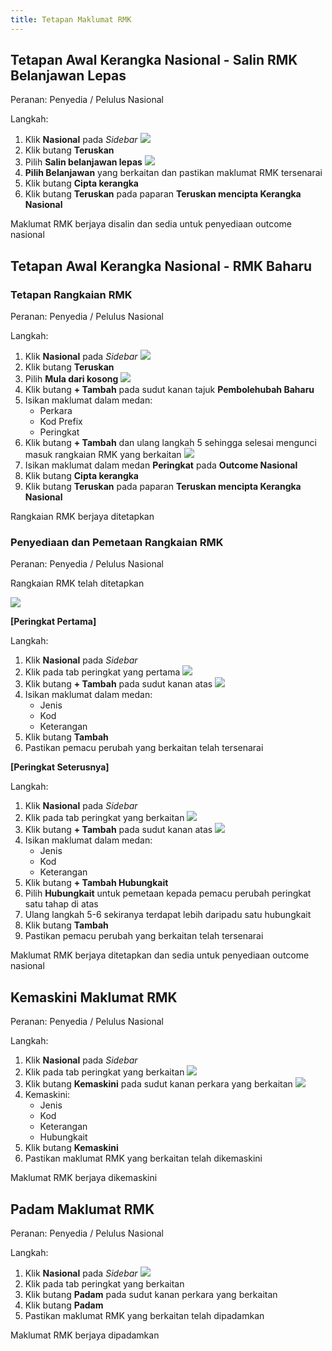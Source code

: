 ```yaml
---
title: Tetapan Maklumat RMK
---
```


## Tetapan Awal Kerangka Nasional - Salin RMK Belanjawan Lepas
Peranan: Penyedia / Pelulus Nasional

Langkah:
1. Klik **Nasional** pada *Sidebar*
![](./images/rmk-mula.png)
2. Klik butang **Teruskan**
3. Pilih **Salin belanjawan lepas**
![](./images/rmk-salinlepas1.png)
4. **Pilih Belanjawan** yang berkaitan dan pastikan maklumat RMK tersenarai
5. Klik butang **Cipta kerangka**
6. Klik butang **Teruskan** pada paparan **Teruskan mencipta Kerangka Nasional**

<Callout title="Outcome">
Maklumat RMK berjaya disalin dan sedia untuk penyediaan outcome nasional
</Callout>

## Tetapan Awal Kerangka Nasional - RMK Baharu
### Tetapan Rangkaian RMK
Peranan: Penyedia / Pelulus Nasional

Langkah:
1. Klik **Nasional** pada *Sidebar*
![](./images/rmk-mula.png)
2. Klik butang **Teruskan**
3. Pilih **Mula dari kosong**
![](./images/rmk-baharu1a.png)
4. Klik butang **+ Tambah** pada sudut kanan tajuk **Pembolehubah Baharu**
5. Isikan maklumat dalam medan:
    * Perkara
    * Kod Prefix
    * Peringkat
6. Klik butang **+ Tambah** dan ulang langkah 5 sehingga selesai mengunci masuk rangkaian RMK yang berkaitan
![](./images/rmk-baharu1b.png)
7. Isikan maklumat dalam medan **Peringkat** pada **Outcome Nasional**
8. Klik butang **Cipta kerangka**
9. Klik butang **Teruskan** pada paparan **Teruskan mencipta Kerangka Nasional**

<Callout title="Outcome">
Rangkaian RMK berjaya ditetapkan
</Callout>

### Penyediaan dan Pemetaan Rangkaian RMK
Peranan: Penyedia / Pelulus Nasional

<Callout title="Pra-syarat" type="warn"> 
Rangkaian RMK telah ditetapkan
</Callout>

![](./images/rmk-baharu2a.png)

**[Peringkat Pertama]**

Langkah:
1. Klik **Nasional** pada *Sidebar*
2. Klik pada tab peringkat yang pertama
![](./images/rmk-baharu2b.png)
3. Klik butang **+ Tambah** pada sudut kanan atas
![](./images/rmk-baharu2c.png)
4. Isikan maklumat dalam medan:
    * Jenis
    * Kod
    * Keterangan
5. Klik butang **Tambah**
6. Pastikan pemacu perubah yang berkaitan telah tersenarai

**[Peringkat Seterusnya]**

Langkah:
1. Klik **Nasional** pada *Sidebar*
2. Klik pada tab peringkat yang berkaitan
![](./images/rmk-baharu2d.png)
3. Klik butang **+ Tambah** pada sudut kanan atas
![](./images/rmk-baharu2e.png)
4. Isikan maklumat dalam medan:
    * Jenis
    * Kod
    * Keterangan
5. Klik butang **+ Tambah Hubungkait**
6. Pilih **Hubungkait** untuk pemetaan kepada pemacu perubah peringkat satu tahap di atas
7. Ulang langkah 5-6 sekiranya terdapat lebih daripadu satu hubungkait
8. Klik butang **Tambah**
9. Pastikan pemacu perubah yang berkaitan telah tersenarai

<Callout title="Outcome">
Maklumat RMK berjaya ditetapkan dan sedia untuk penyediaan outcome nasional
</Callout>

## Kemaskini Maklumat RMK
Peranan: Penyedia / Pelulus Nasional

Langkah:
1. Klik **Nasional** pada *Sidebar*
2. Klik pada tab peringkat yang berkaitan
![](./images/rmk-kemaskini1a.png)
3. Klik butang **Kemaskini** pada sudut kanan perkara yang berkaitan
![](./images/rmk-kemaskini1b.png)
4. Kemaskini:
    * Jenis
    * Kod
    * Keterangan
    * Hubungkait
5. Klik butang **Kemaskini**
6. Pastikan maklumat RMK yang berkaitan telah dikemaskini

<Callout title="Outcome">
Maklumat RMK berjaya dikemaskini
</Callout>

## Padam Maklumat RMK
Peranan: Penyedia / Pelulus Nasional

Langkah:
1. Klik **Nasional** pada *Sidebar*
![](./images/rmk-padam.png)
2. Klik pada tab peringkat yang berkaitan
3. Klik butang **Padam** pada sudut kanan perkara yang berkaitan
4. Klik butang **Padam** 
5. Pastikan maklumat RMK yang berkaitan telah dipadamkan

<Callout title="Outcome">
Maklumat RMK berjaya dipadamkan
</Callout>


